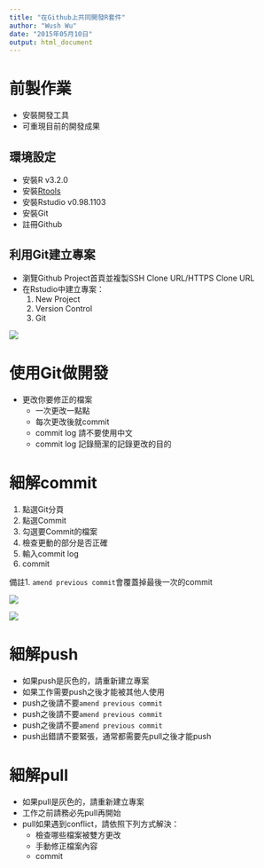 ```yaml
---
title: "在Github上共同開發R套件"
author: "Wush Wu"
date: "2015年05月10日"
output: html_document
---
```


# 前製作業

- 安裝開發工具
- 可重現目前的開發成果

## 環境設定

- 安裝R v3.2.0
- 安裝[Rtools](http://cran.csie.ntu.edu.tw/bin/windows/Rtools/)
- 安裝Rstudio v0.98.1103
- 安裝Git
- 註冊Github

## 利用Git建立專案

- 瀏覽Github Project首頁並複製SSH Clone URL/HTTPS Clone URL
- 在Rstudio中建立專案：
    1. New Project
    2. Version Control
    3. Git

![](img/CreateGitProject.png)


# 使用Git做開發

- 更改你要修正的檔案
    - 一次更改一點點
    - 每次更改後就commit
    - commit log 請不要使用中文
    - commit log 記錄簡潔的記錄更改的目的

# 細解commit

1. 點選Git分頁
2. 點選Commit
3. 勾選要Commit的檔案
4. 檢查更動的部分是否正確
5. 輸入commit log
6. commit

備註1. `amend previous commit`會覆蓋掉最後一次的commit

![](img/RstudioCommit.png)

![](img/RstudioCommit2.png)

# 細解push

- 如果push是灰色的，請重新建立專案
- 如果工作需要push之後才能被其他人使用
- push之後請不要`amend previous commit`
- push之後請不要`amend previous commit`
- push之後請不要`amend previous commit`
- push出錯請不要緊張，通常都需要先pull之後才能push

# 細解pull

- 如果pull是灰色的，請重新建立專案
- 工作之前請務必先pull再開始
- pull如果遇到conflict，請依照下列方式解決：
    - 檢查哪些檔案被雙方更改
    - 手動修正檔案內容
    - commit


